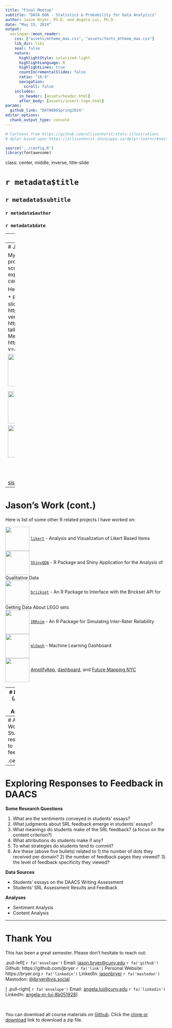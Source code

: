 ```yaml
---
title: "Final Meetup"
subtitle: "DATA 606 - Statistics & Probability for Data Analytics"
author: Jason Bryer, Ph.D. and Angela Lui, Ph.D.
date: "May 15, 2024"
output:
  xaringan::moon_reader:
    css: ["assets/mtheme_max.css", "assets/fonts_mtheme_max.css"]
    lib_dir: libs
    seal: false
    nature:
      highlightStyle: solarized-light
      highlightLanguage: R
      highlightLines: true
      countIncrementalSlides: false
      ratio: "16:9"
      navigation:
        scroll: false
    includes:
      in_header: [assets/header.html]
      after_body: [assets/insert-logo.html]
params:
  github_link: "DATA606Spring2024"
editor_options: 
  chunk_output_type: console
---
```


```r
# Cartoons from https://github.com/allisonhorst/stats-illustrations
# dplyr based upon https://allisonhorst.shinyapps.io/dplyr-learnr/#section-welcome

source('../config.R')
library(fontawesome)
```


class: center, middle, inverse, title-slide

# `r metadata$title`
## `r metadata$subtitle`
### `r metadata$author`
### `r metadata$date`

---
# Final Exam

* Is now available on Brightspace.

* Due by end of day December 15th.

* You may use your book and course materials.

* We expect you to complete the exam on your own (i.e. do not discuss with classmates, colleagues, significant others, etc.)

* There are two parts:
	1. Part one multiple choice questions and short answer questions.
	2. Part two has a small data set to analyze with R, then answer some interpretation questions.

* Put your answers in the Rmarkdown file and submit the PDF file. **Please do not post your answers online!**

---
# Jason's Work `r hexes('psa')`

My statistical research interest is in propensity score methods. Propensity score analysis (PSA) is a quasi-experimental design used to estimate causality from observational studies.

Here are some resources for PSA:

* PSA [Github repository](https://github.com/jbryer/psa) includes slides slides and Shiny application: https://github.com/jbryer/psa
* Early version of an [Intro to PSA](https://psa.bryer.org) book: https://psa.bryer.org
* Recording of a talk given this semester for the NYC Meetup group here: https://www.youtube.com/watch?v=JLV4mtFhRMM


.pull-left[
<img src='images/hex/psa.png' height='100' align='left' style='padding-right:20px'> `multilevelPSA`<br/> [Multilevel PSA]((http://jason.bryer.org/multilevelPSA)
<br/><br/>
<img src='images/hex/TriMatch.png' height='100' align='left' style='padding-right:20px'> `TriMatch`<br/> [Matching with non-binary treatments](http://jason.bryer.org/TriMatch)

]
.pull-right[
<img src='images/hex/PSAboot.png' height='100' align='left' style='padding-right:20px'> `PSAboot`<br/> [Bootstrapping PSA](http://jason.bryer.org/PSAboot)
<br/><br/>
<img src='images/hex/PSAgraphics.png' height='100' align='left' style='padding-right:20px'> `PSAgraphics`<br/> [Graphical analysis of PSA](http://jason.bryer.org/PSAgraphics)
]


---
# Jason's Work (cont.)

Here is list of some other R related projects I have worked on:

<img src='images/hex/likert.png' height='75' align='center'> [`likert`](https://github.com/jbryer/likert) - Analysis and Visualization of Likert Based Items  
<img src='images/hex/ShinyQDA.png' height='75' align='center'> [`ShinyQDA`](https://github.com/jbryer/ShinyQDA) - R Package and Shiny Application for the Analysis of Qualitative Data  
<img src='images/hex/brickset.png' height='75' align='center'> [`brickset`](https://github.com/jbryer/brickset) - An R Package to Interface with the Brickset API for Getting Data About LEGO sets  
<img src='images/hex/IRRsim.png' height='75' align='center'> [`IRRsim`](https://github.com/jbryer/IRRsim) - An R Package for Simulating Inter-Rater Reliability  
<img src='images/hex/mldash.png' height='75' align='center'> [`mldash`](https://github.com/jbryer/mldash) - Machine Learning Dashboard  
<img src='images/hex/FutureMapping.png' height='75' align='center'> [AmplifyApp](https://amplifyapp.org/en), [dashboard](https://amplifyapp.org/en), and [Future Mapping NYC](https://futuremapping.org)

---
# DAACS (Jason and Angela)

[The Diagnostic Assessment and Achievement of College Skills](https://daacs.net) (DAACS) is a suite of technological and social supports to optimize student learning. DAACS  provides personalized feedback about students’ strengths and weaknesses in  terms of key academic and self-regulated learning skills, linking them to the resources to help them be successful students.

Applications of Data Science:

* We use natural language processing and predictive models to machine score the essays.
* We use DAACS data to estimate "risk scores" for students failing so we can target them with resources to help them be successful.

Received a five-year $3.8 million grant in 2021 from the Institute of Education Sciences to test the efficacy at three institutions.


---
# Angela's Work: Students’ responses to feedback

.center[
```r
knitr::include_graphics('images/Lui_dissertation.jpg')
```
]

---
# Exploring Responses to Feedback in DAACS

**Some Research Questions**

1. What are the sentiments conveyed in students’ essays?
2. What judgments about SRL feedback emerge in students’ essays?
3. What meanings do students make of the SRL feedback? (a focus on the content criterion?)
4. What attributions do students make if any?
5. To what strategies do students tend to commit? 
6. Are these (above five bullets) related to 1) the number of dots they received per domain? 2) the number of feedback pages they viewed? 3) the level of feedback specificity they viewed?

**Data Sources**

* Students’ essays on the DAACS Writing Assessment
* Students’ SRL Assessment Results and Feedback

**Analyses**

* Sentiment Analysis
* Content Analysis


---
# Thank You

This has been a great semester. Please don't hesitate to reach out:

.pull-left[
`r fa('envelope')` Email: [jason.bryer@cuny.edu](mailto:jason.bryer@cuny.edu)
`r fa('github')` Github: https://github.com/jbryer
`r fa('link')` Personal Website: https://bryer.org
`r fa('linkedin')` LinkedIn: [jasonbryer](https://www.linkedin.com/in/jasonbryer/)
`r fa('mastodon')` Mastodon: [@jbryer@vis.social](https://vis.social/@jbryer)

]
.pull-right[
`r fa('envelope')` Email: [angela.lui@cuny.edu](mailto:angela.lui@cuny.edu)
`r fa('linkedin')` LinkedIn: [angela-m-lui-8b051928](https://www.linkedin.com/in/angela-m-lui-8b051928/)]

<br/>

You can download all course materials on [Github](https://github.com/jbryer/`r github_link`). Click the [clone or download](https://github.com/jbryer/`r github_link`/archive/master.zip) link to download a zip file.

